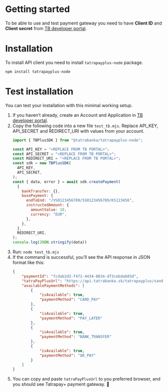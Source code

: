 # Getting started

To be able to use and test payment gateway you need to have **Client ID** and **Client secret** from [TB developer portal](https://developer.tatrabanka.sk/).

# Installation

To install API client you need to install `tatrapayplus-node` package.
```npm
npm install tatrapayplus-node
```

# Test installation

You can test your installation with this minimal working setup.

1. If you haven’t already, create an Account and Application in [TB developer portal](https://developer.tatrabanka.sk/).
2. Copy the following code into a new file `test_tb.mjs`. Replace API_KEY, API_SECRET and REDIRECT_URI with values from your account.
    ```javascript
    import { TBPlusSDK } from "@tatrabanka/tatrapayplus-node";
   
    const API_KEY = "<REPLACE FROM TB PORTAL>";
    const API_SECRET = "<REPLACE FROM TB PORTAL>";
    const REDIRECT_URI = "<REPLACE FROM TB PORTAL>";
    const sdk = new TBPlusSDK(
      API_KEY,
      API_SECRET,
    );
    const { data, error } = await sdk.createPayment(
      {
        bankTransfer: {},
        basePayment: {
          endToEnd: "/VS0123456789/SS0123456789/KS123456",
          instructedAmount: {
            amountValue: 10,
            currency: "EUR",
          },
        },
      },
      REDIRECT_URI,
    );
    console.log(JSON.stringify(data))
    ```
3. Run: `node test_tb.mjs`
4. If the command is successful, you’ll see the API response in JSON format like this:
    ```json
    {
        "paymentId": "fcdab2d3-f471-4434-8834-df3cebdab03d",
        "tatraPayPlusUrl": "https://api.tatrabanka.sk/tatrapayplus/sandbox/v1/auth?paymentId=xxxx&client_id=xxxx&hmac=xxxx",
        "availablePaymentMethods": [
            {
                "isAvailable": true,
                "paymentMethod": "CARD_PAY"
            },
            {
                "isAvailable": true,
                "paymentMethod": "PAY_LATER"
            },
            {
                "isAvailable": true,
                "paymentMethod": "BANK_TRANSFER"
            },
            {
                "isAvailable": true,
                "paymentMethod": "QR_PAY"
            }
        ]
    }
    ```
5. You can copy and paste `tatraPayPlusUrl` to you preferred browser, and you should see Tatrapay+ payment gateway. 🎉


